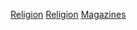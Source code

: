 {{Commonscat|Magazines about religion}}

[[Category:文化雜誌|Religion]]
[[Category:各主題雜誌|Religion]]
[[Category:宗教文學|Magazines]]